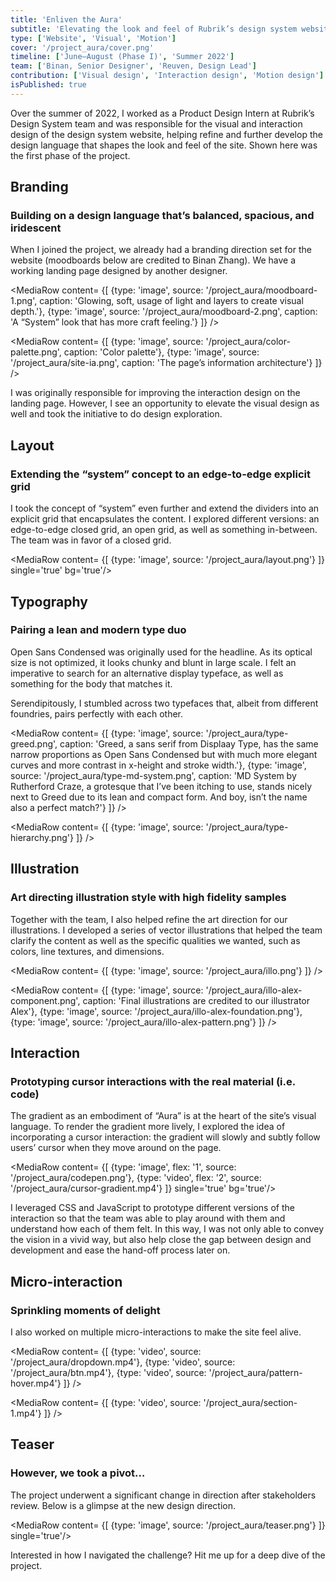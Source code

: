 ```yaml
---
title: 'Enliven the Aura'
subtitle: 'Elevating the look and feel of Rubrik’s design system website'
type: ['Website', 'Visual', 'Motion']
cover: '/project_aura/cover.png'
timeline: ['June–August (Phase I)', 'Summer 2022']
team: ['Binan, Senior Designer', 'Reuven, Design Lead']
contribution: ['Visual design', 'Interaction design', 'Motion design']
isPublished: true
---
```


<HeroMock type='video' source='/project_aura/aura-hero.mp4'/>

Over the summer of 2022, I worked as a Product Design Intern at Rubrik’s Design System team and was responsible for the visual and interaction design of the design system website, helping refine and further develop the design language that shapes the look and feel of the site. Shown here was the first phase of the project.

## Branding
### Building on a design language that’s balanced, spacious, and iridescent

When I joined the project, we already had a branding direction set for the website (moodboards below are credited to Binan Zhang). We have a working landing page designed by another designer. 

<MediaStack>

<MediaRow content= {[
    {type: 'image', source: '/project_aura/moodboard-1.png', caption: 'Glowing, soft, usage of light and layers to create visual depth.'}, 
    {type: 'image', source: '/project_aura/moodboard-2.png', caption: 'A “System” look that has more craft feeling.'}
]} />

<MediaRow content= {[
    {type: 'image', source: '/project_aura/color-palette.png', caption: 'Color palette'}, 
    {type: 'image', source: '/project_aura/site-ia.png', caption: 'The page’s information architecture'}
]} />

</MediaStack>

I was originally responsible for improving the interaction design on the landing page. However, I see an opportunity to elevate the visual design as well and took the initiative to do design exploration.

## Layout
### Extending the “system” concept to an edge-to-edge explicit grid

I took the concept of “system” even further and extend the dividers into an explicit grid that encapsulates the content. I explored different versions: an edge-to-edge closed grid, an open grid, as well as something in-between. The team was in favor of a closed grid.

<MediaRow content= {[
    {type: 'image', source: '/project_aura/layout.png'}
]} single='true' bg='true'/>

## Typography
### Pairing a lean and modern type duo

Open Sans Condensed was originally used for the headline. As its optical size is not optimized, it looks chunky and blunt in large scale. I felt an imperative to search for an alternative display typeface, as well as something for the body that matches it.

Serendipitously, I stumbled across two typefaces that, albeit from different foundries, pairs perfectly with each other.

<MediaStack>

<MediaRow content= {[
    {type: 'image', source: '/project_aura/type-greed.png', caption: 'Greed, a sans serif from Displaay Type, has the same narrow proportions as Open Sans Condensed but with much more elegant curves and more contrast in x-height and stroke width.'}, 
    {type: 'image', source: '/project_aura/type-md-system.png', caption: 'MD System by Rutherford Craze, a grotesque that I’ve been itching to use, stands nicely next to Greed due to its lean and compact form. And boy, isn’t the name also a perfect match?'}
]} />

<MediaRow content= {[
    {type: 'image', source: '/project_aura/type-hierarchy.png'}
]} />

</MediaStack>

## Illustration
### Art directing illustration style with high fidelity samples

Together with the team, I also helped refine the art direction for our illustrations. I developed a series of vector illustrations that helped the team clarify the content as well as the specific qualities we wanted, such as colors, line textures, and dimensions.

<MediaStack>

<MediaRow content= {[
    {type: 'image', source: '/project_aura/illo.png'}
]} />

<MediaRow content= {[
    {type: 'image', source: '/project_aura/illo-alex-component.png', caption: 'Final illustrations are credited to our illustrator Alex'},
    {type: 'image', source: '/project_aura/illo-alex-foundation.png'},
    {type: 'image', source: '/project_aura/illo-alex-pattern.png'}
]} />

</MediaStack>

## Interaction
### Prototyping cursor interactions with the real material (i.e. code)

The gradient as an embodiment of “Aura” is at the heart of the site’s visual language. To render the gradient more lively, I explored the idea of incorporating a cursor interaction: the gradient will slowly and subtly follow users’ cursor when they move around on the page.

<MediaRow content= {[
    {type: 'image', flex: '1', source: '/project_aura/codepen.png'},
    {type: 'video', flex: '2', source: '/project_aura/cursor-gradient.mp4'}
]} single='true' bg='true'/>

I leveraged CSS and JavaScript to prototype different versions of the interaction so that the team was able to play around with them and understand how each of them felt. In this way, I was not only able to convey the vision in a vivid way, but also help close the gap between design and development and ease the hand-off process later on.

## Micro-interaction
### Sprinkling moments of delight

I also worked on multiple micro-interactions to make the site feel alive. 

<MediaStack>

<MediaRow content= {[
    {type: 'video', source: '/project_aura/dropdown.mp4'},
    {type: 'video', source: '/project_aura/btn.mp4'},
    {type: 'video', source: '/project_aura/pattern-hover.mp4'}
]} />

<MediaRow content= {[
    {type: 'video', source: '/project_aura/section-1.mp4'}
]} />

</MediaStack>

## Teaser
### However, we took a pivot…

The project underwent a significant change in direction after stakeholders review. Below is a glimpse at the new design direction.

<MediaRow content= {[
    {type: 'image', source: '/project_aura/teaser.png'}
]} single='true'/>

<Contact>Interested in how I navigated the challenge? Hit me up for a deep dive of the project.</Contact>
 



